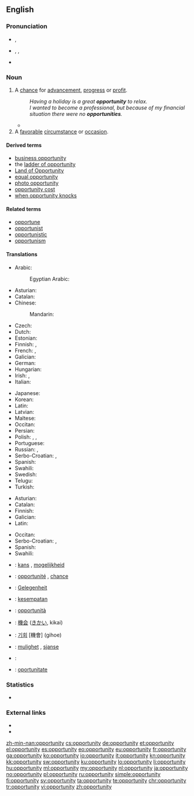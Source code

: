 {{also|Opportunity}}
==English==
{{wikipedia}}

===Pronunciation===
* {{a|UK}} {{IPA|/ˌɒp.əˈtjuː.nɪ.ti/}}, {{X-SAMPA|/%Qp.@"tju:.nI.ti/}}
* {{a|US}} {{enPR|ä'pər-to͞oʹnə-tē}}, {{IPA|/ˌɑpɚˈtunəti/}}, {{X-SAMPA|/%Ap@`"tun@ti/}}
* {{audio|en-us-opportunity.ogg|Audio (US)}}

===Noun===
{{en-noun|opportunities}}

# A [[chance]] for [[advancement]], [[progress]] or [[profit]].
#: ''Having a holiday is a great '''opportunity''' to relax.''
#: ''I wanted to become a professional, but because of my financial situation there were no '''opportunities'''.''
#* {{quote-news
|year=2011
|date=October 23
|author=Becky Ashton
|title=QPR 1 - 0 Chelsea
|work=BBC Sport
|url=http://news.bbc.co.uk/sport2/hi/football/eng_prem/15325522.stm
|page=
|passage=Chelsea also struggled to keep possession as QPR harried and chased at every '''opportunity''', giving their opponents no time on the ball.}}
# A [[favorable]] [[circumstance]] or [[occasion]].

====Derived terms====
* [[business opportunity]]
* the [[ladder of opportunity]]
* [[Land of Opportunity]]
* [[equal opportunity]]
* [[photo opportunity]]
* [[opportunity cost]]
* [[when opportunity knocks]]

====Related terms====
* [[opportune]]
* [[opportunist]]
* [[opportunistic]]
* [[opportunism]]

====Translations====
{{trans-top|chance for advancement, progress or profit}}
* Arabic: {{t-|ar|فرصة|f|tr=fúrʂa}}
*: Egyptian Arabic: {{tø|arz|فرصة|f|tr=furṣa|sc=Arab}}
* Asturian: {{t-|ast|oportunidá|f}}
* Catalan: {{t-|ca|oportunitat|f}}
* Chinese:
*: Mandarin: {{t|cmn|机会|tr=jīhuì}}
* Czech: {{t+|cs|příležitost|f}}
* Dutch: {{t+|nl|kans|f}}
* Estonian: {{t-|et|võimalus}}
* Finnish: {{t+|fi|tilaisuus}}, {{t+|fi|mahdollisuus}}
* French: {{t+|fr|occasion|f}}, {{t+|fr|opportunité|f}}
* Galician: {{t+|gl|oportunidade|f}}
* German: {{t+|de|Gelegenheit|f}}
* Hungarian: {{t+|hu|alkalom}}
* Irish: {{t-|ga|faill|f}}, {{t+|ga|deis|f}}
* Italian: {{t+|it|occasione|f}}
{{trans-mid}}
* Japanese: {{t+|ja|機会|tr={{Jpan|きかい}}, kikai}}
* Korean: {{t+|ko|기회|tr={{Hani|[[機會]]}}, gihoe}}
* Latin: {{t-|la|opportunitas|f}}
* Latvian: {{t-|lv|iespēja|f}}
* Maltese: {{t-|mt|opportunità|f}}
* Occitan: {{t-|oc|oportunitat|f}}
* Persian: {{t+|fa|فرصت|tr=forsat}}
* Polish: {{t+|pl|możliwość|f}}, {{t+|pl|okazja|f}}, {{t-|pl|sposobność|f}}
* Portuguese: {{t+|pt|oportunidade|f}}
* Russian: {{t+|ru|возможность|f|tr=vozmóžnost’}}, {{t+|ru|шанс|m|tr=šans}}
* Serbo-Croatian: {{t-|sh|prilika|f}}, {{t-|sh|prigoda|f}}
* Spanish: {{t+|es|oportunidad|f}}
* Swahili: {{t+|sw|fursa}}
* Swedish: {{t+|sv|tillfälle}}
* Telugu: {{t+|te|అవకాశం|tr=avakaaSam}}
* Turkish: {{t+|tr|fırsat}}
{{trans-bottom}}

{{trans-top|favorable circumstance or occasion}}
* Asturian: {{t-|ast|oportunidá|f}}
* Catalan: {{t-|ca|oportunitat|f}}
* Finnish: {{t+|fi|tilaisuus}}
* Galician: {{t+|gl|oportunidade|f}}
* Latin: {{t-|la|opportunitas|f}}
{{trans-mid}}
* Occitan: {{t-|oc|oportunitat|f}}
* Serbo-Croatian: {{t-|sh|prilika|f}}, {{t-|sh|prigoda|f}}
* Spanish: {{t+|es|oportunidad|f}}
* Swahili: {{t+|sw|fursa}}
{{trans-bottom}}

{{checktrans-top}}
* {{ttbc|nl}}: [[kans]] {{f}}, [[mogelijkheid]] {{f}}
* {{ttbc|fr}}: [[opportunité]] {{f}}, [[chance#French|chance]] {{f}}
* {{ttbc|de}}: [[Gelegenheit]] {{f}}
* {{ttbc|id}}: [[sempat|kesempatan]]
* {{ttbc|it}}: [[opportunità]] {{f}}
* {{ttbc|ja}}: [[機会]] ([[きかい]], kikai)
* {{ttbc|ko}}: [[기회]] [機會] (gihoe)
* {{ttbc|no}}: [[mulighet]] {{f}}, [[sjanse]] {{f}}
* {{ttbc|fa}}: {{t+|fa|فرصت|tr=forsat}}
* {{ttbc|ro}}: [[oportunitate]] {{f}}
{{trans-bottom}}

===Statistics===
* {{rank|begin|wait|laughed|791|opportunity|lines|personal|due}}

===External links===
* {{R:Webster 1913}}
* {{R:Century 1911}}

[[zh-min-nan:opportunity]]
[[cs:opportunity]]
[[de:opportunity]]
[[et:opportunity]]
[[el:opportunity]]
[[es:opportunity]]
[[eo:opportunity]]
[[eu:opportunity]]
[[fr:opportunity]]
[[ga:opportunity]]
[[ko:opportunity]]
[[io:opportunity]]
[[it:opportunity]]
[[kn:opportunity]]
[[kk:opportunity]]
[[sw:opportunity]]
[[ku:opportunity]]
[[lo:opportunity]]
[[li:opportunity]]
[[hu:opportunity]]
[[ml:opportunity]]
[[my:opportunity]]
[[nl:opportunity]]
[[ja:opportunity]]
[[no:opportunity]]
[[pl:opportunity]]
[[ru:opportunity]]
[[simple:opportunity]]
[[fi:opportunity]]
[[sv:opportunity]]
[[ta:opportunity]]
[[te:opportunity]]
[[chr:opportunity]]
[[tr:opportunity]]
[[vi:opportunity]]
[[zh:opportunity]]